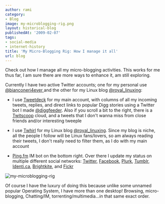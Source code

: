 ```yaml
---
author: rami
category:
- Blog
image: my-microblogging-rig.png
layout: historical-blog
publishedAt: '2009-02-07'
tags:
- social-media
- internet-history
title: 'My Micro-Blogging Rig: How I manage it all'
url: blog
---
```


Check out how I manage all my micro-blogging activities. This works for me thus far, I am sure there are more ways to enhance it, am still exploring.

Currently I have two active Twitter accounts; one for my personal use [@bianconeri4ever ](http://www.twitter.com/bianconeri4ever) and the other for my Linux blog [@royal_linuxing](http://www.twitter.com/royal_linuxing):

- I use [Tweetdeck](http://www.tweetdeck.com) for my main account, with columns of all my incoming tweets, replies, and direct links to popular Digg stories using a Twitter bot I made [@diggfeeder](http://www.twitter.com/diggfeeder).  Also if you scroll a bit to the right, there is a [Twitscoop](http://www.twitscoop.com/) cloud, and a tweets that I don't wanna miss from close friends and/or interesting tweeple

- I use [Twhirl](http://twhirl.org) for my Linux blog [@royal_linuxing](http://www.twitter.com/royal_linuxing). Since my blog is niche, all the people I follow will be Linux fans/lovers, so am always reading their tweets, I don't really need to filter them, as I do with my main account

- [Ping.fm](http://ping.fm) IM bot on the bottom right. Over there I update my status on multiple different social networks: [Twitter](http://www.twitter.com/bianconeri4ever), [Facebook](http://www.facebook.com/profile.php?id=530835351&ref=profile), [Plurk](http://www.plurk.com/bianconeri4ever), [Tumblr](http://bianconeri4ever.tumblr.com), [Identi.ca](http://identi.ca/bianconeri4ever), [Brightkite](http://brightkite.com/people/bianconeri4ever), and [Fickr](http://www.flickr.com/photos/22663008@N04/)

![my-microblogging-rig](/assets/images/content/blog/my-microblogging-rig.png)

Of course I have the luxury of doing this because unlike some unnamed popular Operating System, I have more than one desktop! Browsing, micro-blogging, Chatting/IM, torrenting/multimedia…in that same exact order.